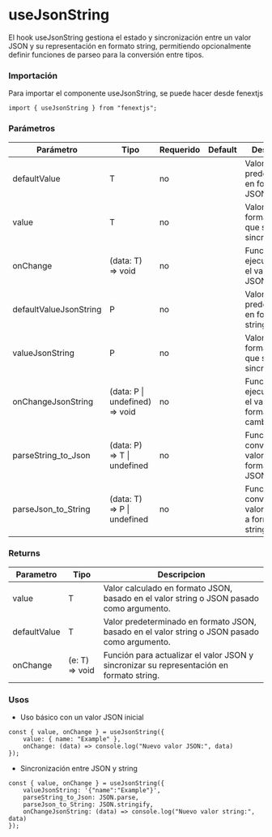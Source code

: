 # useJsonString

El hook useJsonString gestiona el estado y sincronización entre un valor JSON y su representación en formato string, permitiendo opcionalmente definir funciones de parseo para la conversión entre tipos.

### Importación

Para importar el componente useJsonString, se puede hacer desde fenextjs

```tsx copy
import { useJsonString } from "fenextjs";
```

### Parámetros

| Parámetro | Tipo | Requerido | Default | Descripcion |
| --------- | ---- | --------- | ------- | ----------- |
| defaultValue | T | no |  | Valor predeterminado en formato JSON. |
| value | T | no |  | Valor en formato JSON que se desea sincronizar. |
| onChange | (data: T) =\> void | no |  | Función que se ejecuta cuando el valor en JSON cambia. |
| defaultValueJsonString | P | no |  | Valor predeterminado en formato string. |
| valueJsonString | P | no |  | Valor en formato string que se desea sincronizar. |
| onChangeJsonString | (data: P \| undefined) =\> void | no |  | Función que se ejecuta cuando el valor en formato string cambia. |
| parseString_to_Json | (data: P) =\> T \| undefined | no |  | Función que convierte el valor de formato string a JSON. |
| parseJson_to_String | (data: T) =\> P \| undefined | no |  | Función que convierte el valor de JSON a formato string. |
### Returns

| Parametro | Tipo | Descripcion |
| --------- | ---- | ----------- |
| value | T  | Valor calculado en formato JSON, basado en el valor string o JSON pasado como argumento. |
| defaultValue | T  | Valor predeterminado en formato JSON, basado en el valor string o JSON pasado como argumento. |
| onChange | (e: T) =\> void  | Función para actualizar el valor JSON y sincronizar su representación en formato string. |
### Usos

- Uso básico con un valor JSON inicial

```tsx copy
const { value, onChange } = useJsonString({
    value: { name: "Example" },
    onChange: (data) => console.log("Nuevo valor JSON:", data)
});
```

- Sincronización entre JSON y string

```tsx copy
const { value, onChange } = useJsonString({
    valueJsonString: '{"name":"Example"}',
    parseString_to_Json: JSON.parse,
    parseJson_to_String: JSON.stringify,
    onChangeJsonString: (data) => console.log("Nuevo valor string:", data)
});
```

